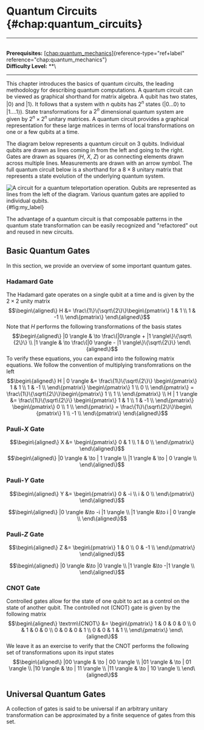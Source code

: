 # Quantum Circuits \{#chap:quantum_circuits\}

------------------------------------------------------------------------

\
**Prerequisites:**
[\[chap:quantum_mechanics\]](#chap:quantum_mechanics)\{reference-type="ref+label"
reference="chap:quantum_mechanics"\}\
**Difficulty Level:** \*\*\

------------------------------------------------------------------------

This chapter introduces the basics of quantum circuits, the leading
methodology for describing quantum computations. A quantum circuit can
be viewed as graphical shorthand for matrix algebra. A qubit has two
states, $| 0 \rangle$ and $| 1 \rangle$. It follows that a system with
$n$ qubits has $2^n$ states ($|0...0\rangle$ to $|1....1\rangle$). State
transformations for a $2^n$ dimensional quantum system are given by
$2^n \times 2^n$ unitary matrices. A quantum circuit provides a
graphical representation for these large matrices in terms of local
transformations on one or a few qubits at a time.

The diagram below represents a quantum circuit on 3 qubits. Individual
qubits are drawn as lines coming in from the left and going to the
right. Gates are drawn as squares ($H$, $X$, $Z$) or as connecting
elements drawn across multiple lines. Measurements are drawn with an
arrow symbol. The full quantum circuit below is a shorthand for a
$8\times 8$ unitary matrix that represents a state evolution of the
underlying quantum system.

![A circuit for a quantum teleportation operation. Qubits are
represented as lines from the left of the diagram. Various quantum gates
are applied to individual
qubits.](figures/Physics/quantum_computing/quantum_circuits/quantum_teleportation.png)\{#fig:my_label\}

The advantage of a quantum circuit is that composable patterns in the
quantum state transformation can be easily recognized and \"refactored\"
out and reused in new circuits.

## Basic Quantum Gates

In this section, we provide an overview of some important quantum gates.

### Hadamard Gate

The Hadamard gate operates on a single qubit at a time and is given by
the $2\times 2$ unity matrix $$\begin\{aligned\}
    H &= \frac\{1\}\{\sqrt\{2\}\}\begin\{pmatrix\}
    1 & 1 \\
    1 & -1 \\
    \end\{pmatrix\}
\end\{aligned\}$$ Note that $H$ performs the following transformations of
the basis states $$\begin\{aligned\}
    |0 \rangle & \to \frac\{|0\rangle + |1 \rangle\}\{\sqrt\{2\}\} \\
    |1 \rangle & \to \frac\{|0 \rangle - |1 \rangle\}\{\sqrt\{2\}\}
\end\{aligned\}$$ To verify these equations, you can expand into the
following matrix equations. We follow the convention of multiplying
transfomrations on the left $$\begin\{aligned\}
    H | 0 \rangle &= \frac\{1\}\{\sqrt\{2\}\} \begin\{pmatrix\}
    1 & 1 \\
    1 & -1 \\
    \end\{pmatrix\}
    \begin\{pmatrix\}
    1 \\
    0 \\
    \end\{pmatrix\}
    = \frac\{1\}\{\sqrt\{2\}\}\begin\{pmatrix\}
    1 \\
    1 \\
    \end\{pmatrix\} \\
     H | 1 \rangle &= \frac\{1\}\{\sqrt\{2\}\} \begin\{pmatrix\}
    1 & 1 \\
    1 & -1 \\
    \end\{pmatrix\}
    \begin\{pmatrix\}
    0 \\
    1 \\
    \end\{pmatrix\}
    = \frac\{1\}\{\sqrt\{2\}\}\begin\{pmatrix\}
    1 \\
    -1 \\
    \end\{pmatrix\}
\end\{aligned\}$$

### Pauli-$X$ Gate

$$\begin\{aligned\}
    X &= \begin\{pmatrix\}
    0 & 1 \\
    1 & 0 \\
    \end\{pmatrix\}
\end\{aligned\}$$ $$\begin\{aligned\}
    |0 \rangle & \to | 1 \rangle \\
    |1 \rangle & \to | 0 \rangle \\
\end\{aligned\}$$

### Pauli-$Y$ Gate

$$\begin\{aligned\}
    Y &= \begin\{pmatrix\}
    0 & -i \\
    i & 0 \\
    \end\{pmatrix\}
\end\{aligned\}$$

$$\begin\{aligned\}
    |0 \rangle &\to -i |1 \rangle \\
    |1 \rangle &\to i | 0 \rangle \\
\end\{aligned\}$$

### Pauli-$Z$ Gate

$$\begin\{aligned\}
    Z &= \begin\{pmatrix\}
    1 & 0 \\
    0 & -1 \\
    \end\{pmatrix\}
\end\{aligned\}$$

$$\begin\{aligned\}
    |0 \rangle &\to |0 \rangle \\
    |1 \rangle &\to -|1 \rangle \\
\end\{aligned\}$$

### CNOT Gate

Controlled gates allow for the state of one qubit to act as a control on
the state of another qubit. The controlled not (CNOT) gate is given by
the following matrix $$\begin\{aligned\}
    \textrm\{CNOT\} &= \begin\{pmatrix\}
    1 & 0 & 0 & 0 \\
    0 & 1 & 0 & 0 \\
    0 & 0 & 0 & 1 \\
    0 & 0 & 1 & 1 \\
    \end\{pmatrix\}
\end\{aligned\}$$ We leave it as an exercise to verify that the CNOT
performs the following set of transformations upon its input states
$$\begin\{aligned\}
    |00 \rangle & \to | 00 \rangle \\
    |01 \rangle & \to | 01 \rangle \\
    |10 \rangle & \to | 11 \rangle \\
    |11 \rangle & \to | 10 \rangle \\
\end\{aligned\}$$

## Universal Quantum Gates

A collection of gates is said to be universal if an arbitrary unitary
transformation can be approximated by a finite sequence of gates from
this set.
